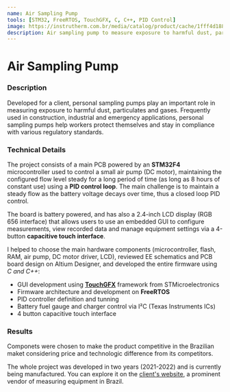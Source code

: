 ```yaml
---
name: Air Sampling Pump
tools: [STM32, FreeRTOS, TouchGFX, C, C++, PID Control]
image: https://instrutherm.com.br/media/catalog/product/cache/1fff4d188f64e200d7e2f24d317b822f/b/o/bomba-de-amostragrem_2_.jpg
description: Air sampling pump to measure exposure to harmful dust, particulates and gases used for work safety.
---
```


# Air Sampling Pump

### Description

Developed for a client, personal sampling pumps play an important role in measuring exposure to harmful dust, particulates and gases. Frequently used in construction, industrial and emergency applications, personal sampling pumps help workers protect themselves and stay in compliance with various regulatory standards.

### Technical Details

The project consists of a main PCB powered by an **STM32F4** microcontroller used to control a small air pump (DC motor), maintaining the configured flow level steady for a long period of time (as long as 8 hours of constant use) using a **PID control loop**. The main challenge is to maintain a steady flow as the battery voltage decays over time, thus a closed loop PID control.

The board is battery powered, and has also a 2.4-inch LCD display (RGB 656 interface) that allows users to use an embedded GUI to configure measurements, view recorded data and manage equipment settings via a 4-button **capacitive touch interface**.

I helped to choose the main hardware components (microcontroller, flash, RAM, air pump, DC motor driver, LCD), reviewed EE schematics and PCB board design on Altium Designer, and developed the entire firmware using _C and C++_:

-   GUI development using [**TouchGFX**](https://support.touchgfx.com/docs/introduction/welcome) framework from STMicroelectronics
-   Firmware architecture and development on **FreeRTOS**
-   PID controller definition and tunning
-   Battery fuel gauge and charger control via I²C (Texas Instruments ICs)
-   4 button capacitive touch interface

### Results

Componets were chosen to make the product competitive in the Brazilian maket considering price and technologic difference from its competitors.

The whole project was developed in two years (2021-2022) and is currently being manufactured. You can explore it on the [client's website](https://www.instrutherm.com.br/bomba-mod-bap-6000-de-amostragem-programavel-para-poeira-e-gases-display-colorido-e-tempo-de-ajuste-programavel-com-certificado-de-calibrac-o), a prominent vendor of measuring equipment in Brazil.

<Carousel>
    <CustomImage
        src="/assets/bomba-de-amostragem_1.jpg"
        alt="BAP-6000 product shot"
    />
    <CustomImage
        src="/assets/bomba-de-amostragem_2.jpg"
        alt="BAP-6000 product shot"
    />
</Carousel>
